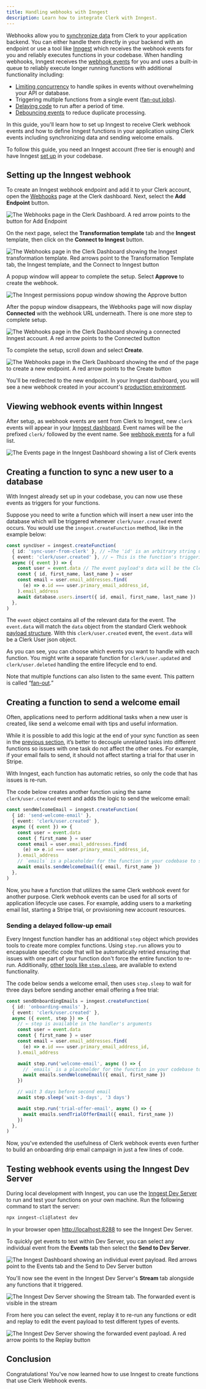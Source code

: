 ```yaml
---
title: Handling webhooks with Inngest
description: Learn how to integrate Clerk with Inngest.
---
```


Webhooks allow you to [synchronize data](/docs/webhooks/sync-data) from Clerk to your application backend. You can either handle them directly in your backend with an endpoint or use a tool like [Inngest](https://www.inngest.com) which receives the webhook events for you and reliably executes functions in your codebase. When handling webhooks, Inngest receives the [webhook events](/docs/webhooks/overview#supported-webhook-events) for you and uses a built-in queue to reliably execute longer running functions with additional functionality including:

- [Limiting concurrency](https://www.inngest.com/docs/guides/concurrency) to handle spikes in events without overwhelming your API or database.
- Triggering multiple functions from a single event ([fan-out jobs](https://www.inngest.com/docs/guides/fan-out-jobs)).
- [Delaying code](https://www.inngest.com/docs/functions/multi-step) to run after a period of time.
- [Debouncing events](https://www.inngest.com/docs/reference/functions/debounce) to reduce duplicate processing.

In this guide, you'll learn how to set up Inngest to receive Clerk webhook events and how to define Inngest functions in your application using Clerk events including synchronizing data and sending welcome emails.

To follow this guide, you need an Inngest account (free tier is enough) and have Inngest [set up](https://www.inngest.com/docs/quick-start) in your codebase.

## Setting up the Inngest webhook

To create an Inngest webhook endpoint and add it to your Clerk account, open the [Webhooks](https://dashboard.clerk.com/last-active?path=webhooks) page at the Clerk dashboard. Next, select the **Add Endpoint** button.

![The Webhooks page in the Clerk Dashboard. A red arrow points to the button for Add Endpoint](/docs/images/integrations/inngest/webhook-page.webp)

On the next page, select the **Transformation template** tab and the **Inngest** template, then click on the **Connect to Inngest** button.

![The Webhooks page in the Clerk Dashboard showing the Inngest transformation template. Red arrows point to the Transformation Template tab, the Inngest template, and the Connect to Inngest button](/docs/images/integrations/inngest/webhook-transformation-template.webp)

A popup window will appear to complete the setup. Select **Approve** to create the webhook.

![The Inngest permissions popup window showing the Approve button](/docs/images/integrations/inngest/inngest-permissions-dialog.webp)

After the popup window disappears, the Webhooks page will now display **Connected** with the webhook URL underneath. There is one more step to complete setup.

![The Webhooks page in the Clerk Dashboard showing a connected Inngest account. A red arrow points to the Connected button](/docs/images/integrations/inngest/webhook-endpoint-connected.webp)

To complete the setup, scroll down and select **Create**.

![The Webhooks page in the Clerk Dashboard showing the end of the page to create a new endpoint. A red arrow points to the Create button](/docs/images/integrations/inngest/webhook-create.webp)

You'll be redirected to the new endpoint. In your Inngest dashboard, you will see a new webhook created in your account's [production environment](https://app.inngest.com/env/production/manage/webhooks).

## Viewing webhook events within Inngest

After setup, as webhook events are sent from Clerk to Inngest, new `clerk` events will appear in your [Inngest dashboard](https://app.inngest.com/env/production/events). Event names will be the prefixed `clerk/` followed by the event name. See [webhook events](/docs/webhooks/overview#supported-webhook-events) for a full list.

![The Events page in the Inngest Dashboard showing a list of Clerk events](/docs/images/integrations/inngest/inngest-clerk-events.webp)

## Creating a function to sync a new user to a database

With Inngest already set up in your codebase, you can now use these events as triggers for your functions.

Suppose you need to write a function which will insert a new user into the database which will be triggered whenever `clerk/user.created` event occurs. You would use the `inngest.createFunction` method, like in the example below:

```typescript {{ filename: 'src/inngest/sync-user.ts' }}
const syncUser = inngest.createFunction(
  { id: 'sync-user-from-clerk' }, // ←The 'id' is an arbitrary string used to identify the function in the dashboard
  { event: 'clerk/user.created' }, // ← This is the function's triggering event
  async ({ event }) => {
    const user = event.data // The event payload's data will be the Clerk User json object
    const { id, first_name, last_name } = user
    const email = user.email_addresses.find(
      (e) => e.id === user.primary_email_address_id,
    ).email_address
    await database.users.insert({ id, email, first_name, last_name })
  },
)
```

The `event` object contains all of the relevant data for the event. The `event.data` will match the `data` object from the standard Clerk webhook [payload structure](/docs/webhooks/overview#payload-structure). With this `clerk/user.created` event, the `event.data` will be a Clerk User json object.

As you can see, you can choose which events you want to handle with each function. You might write a separate function for `clerk/user.updated` and `clerk/user.deleted` handling the entire lifecycle end to end.

Note that multiple functions can also listen to the same event. This pattern is called “[fan-out](https://www.inngest.com/docs/guides/fan-out-jobs).”

## Creating a function to send a welcome email

Often, applications need to perform additional tasks when a new user is created, like send a welcome email with tips and useful information.

While it is possible to add this logic at the end of your sync function as seen in the [previous section](/docs/webhooks/inngest#creating-a-function-to-sync-a-new-user-to-a-database), it’s better to decouple unrelated tasks into different functions so issues with one task do not affect the other ones. For example, if your email fails to send, it should not affect starting a trial for that user in Stripe.

With Inngest, each function has automatic retries, so only the code that has issues is re-run.

The code below creates another function using the same `clerk/user.created` event and adds the logic to send the welcome email:

```typescript {{ filename: 'src/inngest/welcome-emails.ts' }}
const sendWelcomeEmail = inngest.createFunction(
  { id: 'send-welcome-email' },
  { event: 'clerk/user.created' },
  async ({ event }) => {
    const user = event.data
    const { first_name } = user
    const email = user.email_addresses.find(
      (e) => e.id === user.primary_email_address_id,
    ).email_address
    // `emails` is a placeholder for the function in your codebase to send email
    await emails.sendWelcomeEmail({ email, first_name })
  },
)
```

Now, you have a function that utilizes the same Clerk webhook event for another purpose. Clerk webhook events can be used for all sorts of application lifecycle use cases. For example, adding users to a marketing email list, starting a Stripe trial, or provisioning new account resources.

### Sending a delayed follow-up email

Every Inngest function handler has an additional `step` object which provides tools to create more complex functions. Using `step.run` allows you to encapsulate specific code that will be automatically retried ensuring that issues with one part of your function don't force the entire function to re-run. Additionally, [other tools like `step.sleep`](https://www.inngest.com/docs/reference/functions/step-sleep), are available to extend functionality.

The code below sends a welcome email, then uses `step.sleep` to wait for three days before sending another email offering a free trial:

```typescript {{ filename: 'src/inngest/welcome-emails.ts' }}
const sendOnboardingEmails = inngest.createFunction(
  { id: 'onboarding-emails' },
  { event: 'clerk/user.created' },
  async ({ event, step }) => {
    // ← step is available in the handler's arguments
    const user = event.data
    const { first_name } = user
    const email = user.email_addresses.find(
      (e) => e.id === user.primary_email_address_id,
    ).email_address

    await step.run('welcome-email', async () => {
      // `emails` is a placeholder for the function in your codebase to send email
      await emails.sendWelcomeEmail({ email, first_name })
    })

    // wait 3 days before second email
    await step.sleep('wait-3-days', '3 days')

    await step.run('trial-offer-email', async () => {
      await emails.sendTrialOfferEmail({ email, first_name })
    })
  },
)
```

Now, you've extended the usefulness of Clerk webhook events even further to build an onboarding drip email campaign in just a few lines of code.

## Testing webhook events using the Inngest Dev Server

During local development with Inngest, you can use the [Inngest Dev Server](https://www.inngest.com/docs/local-development) to run and test your functions on your own machine. Run the following command to start the server:

```sh {{ filename: 'terminal' }}
npx inngest-cli@latest dev
```

In your browser open [http://localhost:8288](http://localhost:8288) to see the Inngest Dev Server.

To quickly get events to test within Dev Server, you can select any individual event from the **Events** tab then select the **Send to Dev Server**.

![The Inngest Dashboard showing an individual event payload. Red arrows point to the Events tab and the Send to Dev Server button](/docs/images/integrations/inngest/inngest-send-to-dev-server.webp)

You'll now see the event in the Inngest Dev Server's **Stream** tab alongside any functions that it triggered.

![The Inngest Dev Server showing the Stream tab. The forwarded event is visible in the stream](/docs/images/integrations/inngest/inngest-dev-server.webp)

From here you can select the event, replay it to re-run any functions or edit and replay to edit the event payload to test different types of events.

![The Inngest Dev Server showing the forwarded event payload. A red arrow points to the Replay button](/docs/images/integrations/inngest/inngest-replay-event.webp)

## Conclusion

Congratulations! You've now learned how to use Inngest to create functions that use Clerk Webhook events.
